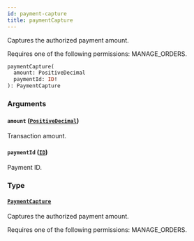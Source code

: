 ```yaml
---
id: payment-capture
title: paymentCapture
---
```


Captures the authorized payment amount.

Requires one of the following permissions: MANAGE_ORDERS.

```graphql
paymentCapture(
  amount: PositiveDecimal
  paymentId: ID!
): PaymentCapture
```

### Arguments

#### `amount` ([`PositiveDecimal`](../../../developer/api-reference/scalars/positive-decimal))

Transaction amount.

#### `paymentId` ([`ID`](../../../developer/api-reference/scalars/id))

Payment ID.

### Type

#### [`PaymentCapture`](../../../developer/api-reference/objects/payment-capture)

Captures the authorized payment amount.

Requires one of the following permissions: MANAGE_ORDERS.
